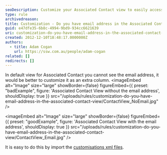 ```yaml
---
seoDescription: Customize your Associated Contact view to easily access email addresses and enhance your CRM experience.
type: rule
archivedreason:
title: Customization - Do you have email address in the Associated Contact View?
guid: e47dfe35-6b8c-4994-9bd9-934cc6621639
uri: customization-do-you-have-email-address-in-the-associated-contact-view
created: 2012-12-10T18:48:17.0000000Z
authors:
  - title: Adam Cogan
    url: https://ssw.com.au/people/adam-cogan
related: []
redirects: []
---
```


In default view for Associated Contact you cannot see the email address, it would be better to customize it as an extra column.
<imageEmbed
  alt="Image"
  size="large"
  showBorder={false}
  figureEmbed={{
    preset: "badExample",
    figure: 'Associated Contact View without the email address',
    shouldDisplay: true
  }}
  src="/uploads/rules/customization-do-you-have-email-address-in-the-associated-contact-view/ContactView_NoEmail.jpg"
/>

<imageEmbed
  alt="Image"
  size="large"
  showBorder={false}
  figureEmbed={{
    preset: "goodExample",
    figure: 'Associated Contact View with the email address',
    shouldDisplay: true
  }}
  src="/uploads/rules/customization-do-you-have-email-address-in-the-associated-contact-view/ContactView_Email.jpg"
/>

It is easy to do this by import the [customisations xml files](http://www.ssw.com.au/ssw/Standards/BetterSoftwareSuggestions/CRM.aspx#Customizations).